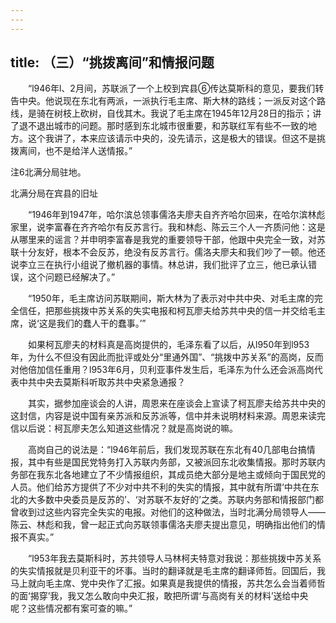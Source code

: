 ```yaml
---
---
---
```

title: （三）“挑拨离间”和情报问题
---




　　“l946年l、2月间，苏联派了一个上校到宾县⑥传达莫斯科的意见，要我们转告中央。他说现在东北有两派，一派执行毛主席、斯大林的路线；一派反对这个路线，是骑在树枝上砍树，自伐其木。我说了毛主席在1945年12月28日的指示；讲了退不退出城市的问题。那时感到东北城市很重要，和苏联红军有些不一致的地方。这个我讲了，本来应该请示中央的，没先请示，这是极大的错误。但这不是挑拨离间，也不是给洋人送情报。”

注6北满分局驻地。



北满分局在宾县的旧址

　　“1946年到1947年，哈尔滨总领事儒洛夫廖夫自齐齐哈尔回来，在哈尔滨林彪家里，说李富春在齐齐哈尔有反苏言行。我和林彪、陈云三个人一齐质问他：这是从哪里来的谣言？并申明李富春是我党的重要领导干部，他跟中央完全一致，对苏联十分友好，根本不会反苏，绝没有反苏言行。儒洛夫廖夫和我们吵了一顿。他还说李立三在执行小组说了撤机器的事情。林总讲，我们批评了立三，他已承认错误，这个问题已经解决了。”

　　“1950年，毛主席访问苏联期间，斯大林为了表示对中共中央、对毛主席的完全信任，把那些挑拨中苏关系的失实电报和柯瓦廖夫给苏共中央的信一并交给毛主席，说‘这是我们的蠢人干的蠢事。’”

　　如果柯瓦廖夫的材料真是高岗提供的，毛泽东看了以后，从l950年到l953年，为什么不但没有因此而批评或处分“里通外国”、“挑拨中苏关系”的高岗，反而对他倍加信任重用？l953年6月，贝利亚事件发生后，毛泽东为什么还会派高岗代表中共中央去莫斯科听取苏共中央紧急通报？

　　其实，据参加座谈会的人讲，周恩来在座谈会上宣读了柯瓦廖夫给苏共中央的这封信，内容是说中国有亲苏派和反苏派等，信中并未说明材料来源。周恩来读完信以后说：柯瓦廖夫怎么知道这些情况？就是高岗说的嘛。

　　高岗自己的说法是：“l946年前后，我们发现苏联在东北有40几部电台搞情报，其中有些是国民党特务打入苏联内务部，又被派回东北收集情报。那时苏联内务部在我东北各地建立了不少情报组织，其成员绝大部分是地主或倾向于国民党的人员。他们给苏方提供了不少对中共不利的失实的情报，其中就有所谓‘中共在东北的大多数中央委员是反苏的’、‘对苏联不友好的’之类。苏联内务部和情报部门都曾收到过这些内容完全失实的电报。对他们的这种做法，当时北满分局领导人——陈云、林彪和我，曾一起正式向苏联领事儒洛夫廖夫提出意见，明确指出他们的情报不真实。”

　　“l953年我去莫斯科时，苏共领导人马林柯夫特意对我说：那些挑拨中苏关系的失实情报就是贝利亚干的坏事。当时的翻译就是毛主席的翻译师哲。回国后，我马上就向毛主席、党中央作了汇报。如果真是我提供的情报，苏共怎么会当着师哲的面‘揭穿’我，我又怎么敢向中央汇报，敢把所谓‘与高岗有关的材料’送给中央呢？这些情况都有案可查的嘛。”